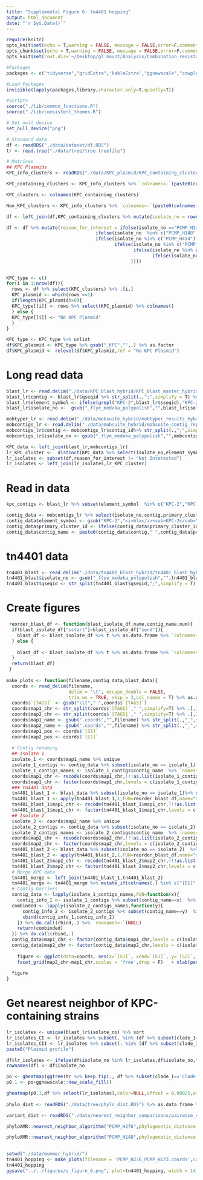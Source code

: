 ```yaml
---
title: "Supplemental Figure 6: tn4401 hopping"
output: html_document
date: "`r Sys.Date()`"
---
```


```r
require(knitr)
opts_knit$set(echo = T,warning = FALSE, message = FALSE,error=F,comment=NA)
opts_chunk$set(echo = T,warning = FALSE, message = FALSE,error=F,comment=NA)
opts_knit$set(root.dir='~/Desktop/gl_mount/Analysis/Combination_resistance/pre-intro-blbli-resistance-ms/')
```

```r
#Packages
packages <- c("tidyverse","gridExtra",'kableExtra',"ggnewscale","cowplot",'ape','ggtree')

#Load Packages
invisible(lapply(packages,library,character.only=T,quietly=T))

#Scripts  
source("./lib/common_functions.R")   
source("./lib/consistent_themes.R") 

# Set null device
set_null_device("png")
```

```r
# Standard data
df <- readRDS("./data/dataset/df.RDS")
tr <- read.tree("./data/tree/tree.treefile") 

# Matrices 
## KPC Plasmids 
KPC_info_clusters <- readRDS("./data/KPC_plasmid/KPC_containing_clusters_mat.RDS") %>% as.data.frame 

KPC_containing_clusters <- KPC_info_clusters %>% `colnames<-`(paste0(colnames(.),"_KPC")) %>% {ifelse(.=="KPC Plasmid",1,0)} %>% as.data.frame%>% select_if(colSums(.)>0)

KPC_clusters <- colnames(KPC_containing_clusters)

Non_KPC_clusters <- KPC_info_clusters %>% `colnames<-`(paste0(colnames(.),"_non_KPC")) %>% {ifelse(.=="Non-KPC plasmid",1,0)} %>% as.data.frame %>% select_if(colSums(.)>0)

df <- left_join(df,KPC_containing_clusters %>% mutate(isolate_no = rownames(.))) %>% left_join(Non_KPC_clusters %>% mutate(isolate_no = rownames(.)))
```

```r
df <- df %>% mutate(reason_for_interest = ifelse(isolate_no =="PCMP_H339","Other AA552 Plasmid: LS998787",
                                 ifelse(isolate_no  %in% c("PCMP_H148"),"Other AA552 Plasmid: CP032203",
                                 ifelse(isolate_no %in% c("PCMP_H434"),"Clade IIA FJ223607 Plasmid",
                                        ifelse(isolate_no %in% c("PCMP_H30","PCMP_H301","PCMP_H307"),"Non-Susceptibility Cluster 5",
                                               ifelse(isolate_no %in% c("PCMP_H416","PCMP_H15"),"Non-Susceptibility Cluster 6 Member",
                                                      ifelse(isolate_no %in% c("PCMP_H173","PCMP_H276"),"Resistance Singleton Pair","Not Interested")))
                                              ))))
 
```

```r
KPC_type <- c()
for(i in 1:nrow(df)){
  rows <- df %>% select(KPC_clusters) %>% .[i,]  
  KPC_plasmid <- which(rows ==1)
  if(length(KPC_plasmid)>0){
  KPC_type[[i]] <- rows %>% select(KPC_plasmid) %>% colnames() 
  } else {
  KPC_type[[i]] <- "No KPC Plasmid"
  }  
}

KPC_type <- KPC_type %>% unlist
df$KPC_plasmid <- KPC_type %>% gsub("_KPC","",.) %>% as.factor
df$KPC_plasmid <- relevel(df$KPC_plasmid,ref = "No KPC Plasmid")
```

# Long read data

```r
blast_lr <- read.delim("./data/KPC_blast_hybrid/KPC_blast_master_hybrid.txt",sep = ' ')
blast_lr$contig <- blast_lr$qseqid %>% str_split(.,";",simplify = T) %>% .[,1] %>% unlist %>% str_split(.,"_",simplify=T) %>% .[,4:5]  %>% as.data.frame %>% apply(.,1,paste0,collapse="_")
blast_lr$element_symbol <- ifelse(grepl("KPC-2",blast_lr$sseqid),"KPC-2",ifelse(grepl("KPC-3",blast_lr$sseqid),"KPC-3",ifelse(grepl("KPC-5",blast_lr$sseqid),"KPC-5","Other")))
blast_lr$isolate_no <-  gsub("_flye_medaka_polypolish","",blast_lr$isolate_no)

mobtyper_lr <- read.delim("./data/mobsuite_hybrid/mobtyper_results_hybrid.txt")  
mobcontigs_lr <- read.delim("./data/mobsuite_hybrid/mobsuite_contig_report_hybrid.txt")
mobcontigs_lr$contig <- mobcontigs_lr$contig_id%>% str_split(.,";",simplify = T) %>% .[,1] %>% unlist %>% str_split(.,"_",simplify=T) %>% .[,4:5]  %>% as.data.frame %>% apply(.,1,paste0,collapse="_")
mobcontigs_lr$isolate_no <- gsub("_flye_medaka_polypolish","",mobcontigs_lr$sample_id)

KPC_data <- left_join(blast_lr,mobcontigs_lr)
lr_KPC_cluster <-  distinct(KPC_data %>% select(isolate_no,element_symbol,primary_cluster_id,mash_nearest_neighbor)) %>% `colnames<-`(c("isolate_no","KPC gene","KPC_cluster_lr","KPC_plasmid_lr"))
lr_isolates <- subset(df,reason_for_interest != "Not Interested")
lr_isolates <- left_join(lr_isolates,lr_KPC_cluster)
```

# Read in data

```r
kpc_contigs <- blast_lr %>% subset(element_symbol  %in% c("KPC-2","KPC-3","KPC-5"))%>% select(isolate_no,contig,element_symbol) %>% distinct

contig_data <- mobcontigs_lr %>% select(isolate_no,contig,primary_cluster_id,mash_nearest_neighbor,size) %>% left_join(kpc_contigs) 
contig_data$element_symbol <- gsub("KPC-2","<i>bla</i><sub>KPC-2</sub>",contig_data$element_symbol)  %>% gsub("KPC-3","<i>bla</i><sub>KPC-3</sub>",.)  %>% gsub("KPC-5","<i>bla</i><sub>KPC-5</sub>",.) 
contig_data$primary_cluster_id <- ifelse(contig_data$primary_cluster_id == "-","Chromosome",contig_data$primary_cluster_id) 
contig_data$contig_name <- paste0(contig_data$contig," ",contig_data$primary_cluster_id,"-",contig_data$mash_nearest_neighbor," ",contig_data$element_symbol," ",contig_data$size,"bp") %>% gsub("---","",.) %>% gsub("NA","",.) %>% trimws(.,"right","-") %>% gsub("--","-",.) %>% gsub("Chromosome-","Chromosome",.)
```

# tn4401 data

```r
tn4401_blast <- read.delim("./data/tn4401_blast_hybrid/tn4401_blast_hybrid_master.txt",sep = "")
tn4401_blast$isolate_no <- gsub("_flye_medaka_polypolish","",tn4401_blast$isolate_no )
tn4401_blast$qseqid <- str_split(tn4401_blast$qseqid,";",simplify = T) %>% .[,1] %>% unlist %>% str_split(.,"_",simplify=T) %>% .[,4:5]  %>% as.data.frame %>% apply(.,1,paste0,collapse="_")
```

# Create figures

```r
 reorder_blast_df <- function(blast_isolate_df,name,contig_name,num){ 
  if(blast_isolate_df["sstart"]>blast_isolate_df["send"]){
    blast_df <- blast_isolate_df %>% t %>% as.data.frame %>% `colnames<-`(c(name,contig_name,paste0("[E",num,"]"),paste0("[S",num,"]"),"send","sstart"))
  } else {
    
    blast_df <- blast_isolate_df %>% t %>% as.data.frame %>% `colnames<-`(c(name,contig_name,paste0("[S",num,"]"),paste0("[E",num,"]"),"sstart","send")) 
  } 
  return(blast_df)
 }
 
make_plots <- function(filename,contig_data,blast_data){
  coords <- read_delim(filename, 
                       delim = "\t", escape_double = FALSE, 
                       trim_ws = TRUE, skip = 3,col_names = T) %>% as.data.frame
  coords$`[TAGS]` <- gsub("\\t"," ",coords$`[TAGS]`)
  coords$map1_chr <- str_split(coords$`[TAGS]`," ",simplify=T) %>% .[,1] %>% str_split(.,";",simplify = T) %>% .[,1] %>% unlist %>% str_split(.,"_",simplify=T) %>% .[,4:5]  %>% as.data.frame %>% apply(.,1,paste0,collapse="_")
  coords$map2_chr <- str_split(coords$`[TAGS]`," ",simplify=T) %>% .[,2] %>% str_split(.,";",simplify = T) %>% .[,1] %>% unlist %>% str_split(.,"_",simplify=T) %>% .[,4:5]  %>% as.data.frame %>% apply(.,1,paste0,collapse="_")
  coords$map1_name <- gsub(".coords","",filename) %>% str_split(.,"_",simplify=T) %>% .[,1:2] %>% paste0(collapse="_")
  coords$map2_name <- gsub(".coords","",filename) %>% str_split(.,"_",simplify=T) %>% .[,3:4] %>% paste0(collapse="_")
  coords$map1_pos <- coords$`[S1]`
  coords$map2_pos <- coords$`[S2]` 
  
  # Contig renaming
  ## Isolate 1
  isolate_1 <- coords$map1_name %>% unique
  isolate_1_contigs <- contig_data %>% subset(isolate_no == isolate_1)
  isolate_1_contigs_names <- isolate_1_contigs$contig_name  %>% `names<-`(isolate_1_contigs$contig)
  coords$map1_chr <- recode(coords$map1_chr,!!!as.list(isolate_1_contigs_names))
  coords$map1_chr <- factor(coords$map1_chr,levels = c(isolate_1_contigs %>% arrange(-size) %>% .$contig_name))
  ### tn4401 data
  tn4401_blast_1 <- blast_data %>% subset(isolate_no == isolate_1)%>% select(isolate_no,qseqid,qstart,qend,sstart,send) 
  tn4401_blast_1 <- apply(tn4401_blast_1,1,FUN=reorder_blast_df,name="map1_name",contig_name="map1_chr",num="1") %>% bind_rows
  tn4401_blast_1$map1_chr <- recode(tn4401_blast_1$map1_chr,!!!as.list(isolate_1_contigs_names))
  tn4401_blast_1$map1_chr <- factor(tn4401_blast_1$map1_chr,levels = c(isolate_1_contigs %>% arrange(-size) %>% .$contig_name)) 
  ## Isolate 2
  isolate_2 <- coords$map2_name %>% unique
  isolate_2_contigs <- contig_data %>% subset(isolate_no == isolate_2)
  isolate_2_contigs_names <- isolate_2_contigs$contig_name  %>% `names<-`(isolate_2_contigs$contig)
  coords$map2_chr <- recode(coords$map2_chr,!!!as.list(isolate_2_contigs_names))
  coords$map2_chr <- factor(coords$map2_chr,levels = c(isolate_2_contigs %>% arrange(-size) %>% .$contig_name))
  tn4401_blast_2 <- blast_data %>% subset(isolate_no == isolate_2)  %>% select(isolate_no,qseqid,qstart,qend,sstart,send) 
  tn4401_blast_2 <- apply(tn4401_blast_2,1,FUN=reorder_blast_df,name="map2_name",contig_name="map2_chr",num="2") %>% bind_rows
  tn4401_blast_2$map2_chr <- recode(tn4401_blast_2$map2_chr,!!!as.list(isolate_2_contigs_names))
  tn4401_blast_2$map2_chr <- factor(tn4401_blast_2$map2_chr,levels = c(isolate_2_contigs %>% arrange(-size) %>% .$contig_name)) 
  # Merge KPC data 
  tn4401_merge <- left_join(tn4401_blast_1,tn4401_blast_2)
  tn4401_merge <- tn4401_merge %>% mutate_if(colnames(.) %in% c("[E1]",'[E2]','[S1]','[S2]'),as.numeric) 
  # Contig barriers
  contig_data <- lapply(isolate_1_contigs_names,FUN=function(x){
    contig_info_1 <- isolate_1_contigs %>% subset(contig_name==x)  %>% select(contig_name,size) %>% `colnames<-`(c("map1_chr","X"))
  combinded <- lapply(isolate_2_contigs_names,function(y){
      contig_info_2 <- isolate_2_contigs %>% subset(contig_name==y)  %>% select(contig_name,size) %>% `colnames<-`(c("map2_chr","Y"))
      cbind(contig_info_1,contig_info_2)
    }) %>% do.call(rbind,.) %>% `rownames<-`(NULL)
    return(combinded)
  }) %>% do.call(rbind,.) 
  contig_data$map1_chr <- factor(contig_data$map1_chr,levels = c(isolate_1_contigs %>% arrange(-size) %>% .$contig_name)) 
  contig_data$map2_chr <- factor(contig_data$map2_chr,levels = c(isolate_2_contigs %>% arrange(-size) %>% .$contig_name)) 
  
    figure <- ggplot(data=coords, aes(x=`[S1]`, xend=`[E1]`, y=`[S2]`, yend=`[E2]`)) + geom_segment() +  geom_segment(data=tn4401_merge,aes(x=`[S1]`, xend=`[E1]`, y=`[S2]`, yend=`[E2]`,color="red"))  + geom_segment(data=contig_data,aes(x=`X`,xend=`X`,y=`Y`,yend=`Y`),color="white") +
    facet_grid(map2_chr~map1_chr,scales = 'free',drop = F)   + xlab(paste0(unique(coords$map1_name)," position (bp)")) + ylab(paste0(unique(coords$map2_name)," position (bp)")) +    geom_point(alpha=.5)  + xlim(0,NA) + ylim(0,NA)+ coord_cartesian(clip = "off") + ggplot2::theme_bw()  + scale_color_manual(values="red",labels="<i>bla</i><sub>KPC</sub>-containing <i>tn4401</i> transposon", name="", guide = guide_legend(nrow=1, title.position = "top", label.position = "right")) + s_figure_6_format
 
  figure
}
```

# Get nearest neighbor of KPC-containing strains

```r
lr_isolates <- unique(blast_lr$isolate_no) %>% sort
lr_isolates_CI <- lr_isolates %>% subset(. %in% (df %>% subset(clade_I=='Clade I') %>% .$isolate_no))
lr_isolates_CII <- lr_isolates %>% subset(. %in% (df %>% subset(clade_I!='Clade I') %>% .$isolate_no))
paste0("Plasmid profile")

df$lr_isolates <- ifelse(df$isolate_no %in% lr_isolates,df$isolate_no,"Not sequenced")
rownames(df) <- df$isolate_no

po <- gheatmap(ggtree(tr %>% keep.tip(., df %>% subset(clade_I=='Clade I') %>% .$isolate_no)),df %>% select(blbli_dich_num,AA552_KPC,AA552_non_KPC,AA018_KPC),color=NULL,width = 0.8,colnames_position = 'top',colnames_angle = 90, colnames_offset_y = 0.25, hjust = 0,low='white',high='black')
p0.1 <- po+ggnewscale::new_scale_fill()

gheatmap(p0.1,df %>% select(lr_isolates),color=NULL,offset = 0.00025,width=0.2,colnames_position='top',colnames_angle = 90, colnames_offset_y = 0.25, hjust = 0) + ylim(NA,200) + scale_fill_manual(values = c("white",hues::iwanthue(7)))
 
phylo_dist <- readRDS("./data/tree/phylo_dist.RDS") %>% as.data.frame %>% subset(rownames(.) %in% df$isolate_no) %>% select(any_of(df$isolate_no)) %>% as.matrix 

variant_dist <- readRDS("./data/nearest_neighbor_comparisons/pairwise_snp_dist_mat.RDS")  

phyloAMR::nearest_neighbor_algorithm("PCMP_H276",phylogenetic_distance = phylo_dist,tip_name_variable = 'isolate_no',variant_distance = variant_dist,metadata = df %>% subset(isolate_no %in% c(lr_isolates)),annotate = F,comparison = T,comparison_feature = 'AA018_KPC')

phyloAMR::nearest_neighbor_algorithm("PCMP_H148",phylogenetic_distance = phylo_dist,tip_name_variable = 'isolate_no',variant_distance = variant_dist,metadata = df %>% subset(isolate_no %in% c(lr_isolates)),annotate = F,comparison = T,comparison_feature = 'AA018_KPC')
 
```

```r
setwd("./data/mummer_hybrid/")
tn4401_hopping <- make_plots(filename = 'PCMP_H276_PCMP_H173.coords',contig_data = contig_data,blast_data = tn4401_blast) 
tn4401_hopping
ggsave("../../figures/s_figure_6.png", plot=tn4401_hopping, width = 14, height = 10.5, dpi=900)
```

